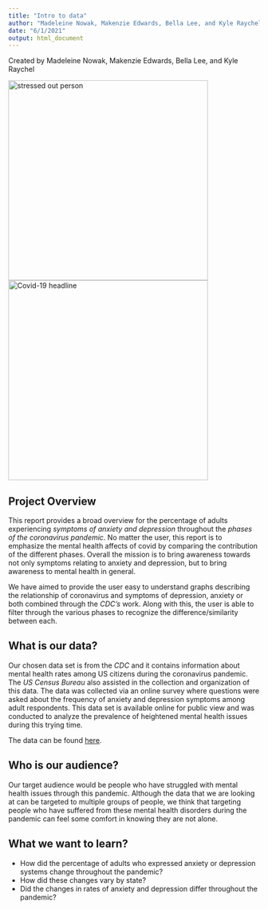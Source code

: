 ```yaml
---
title: "Intro to data"
author: "Madeleine Nowak, Makenzie Edwards, Bella Lee, and Kyle Raychel"
date: "6/1/2021"
output: html_document
---
```

Created by Madeleine Nowak, Makenzie Edwards, Bella Lee, and Kyle Raychel

<img src="www/stressed-and-anxious-person.jpg" alt="stressed out person" width="400"/> <img src="www/news-headline.jpg" alt="Covid-19 headline" width="400"/> 



## Project Overview
This report provides a broad overview for the percentage of adults experiencing _symptoms of anxiety and depression_ throughout the _phases of the coronavirus pandemic_. No matter the user, this report is to emphasize the mental health affects of covid by comparing the contribution of the different phases. Overall the mission is to bring awareness towards not only symptoms relating to anxiety and depression, but to bring awareness to mental health in general.

We have aimed to provide the user easy to understand graphs describing the relationship of coronavirus and symptoms of depression, anxiety or both combined through the _CDC's_ work. Along with this, the user is able to filter through the various phases to recognize the difference/similarity between each.

## What is our data?
Our chosen data set is from the _CDC_ and it contains information about mental health rates among US citizens during the coronavirus pandemic. The _US Census Bureau_ also assisted in the collection and organization of this data. The data was collected via an online survey where questions were asked about the frequency of anxiety and depression symptoms among adult respondents. This data set is available online for public view and was conducted to analyze the prevalence of heightened mental health issues during this trying time.  

The data can be found [here](https://www.cdc.gov/nchs/covid19/pulse/mental-health.htm).

## Who is our audience? 
Our target audience would be people who have struggled with mental
health issues through this pandemic. Although the data that we are looking at can be targeted to multiple groups of people, we think that targeting people who have suffered from these mental health disorders during the pandemic can feel some comfort in knowing they are not alone.

## What we want to learn?
- How did the percentage of adults who expressed anxiety or depression systems change throughout the pandemic?
- How did these changes vary by state?
- Did the changes in rates of anxiety and depression differ throughout the pandemic?


